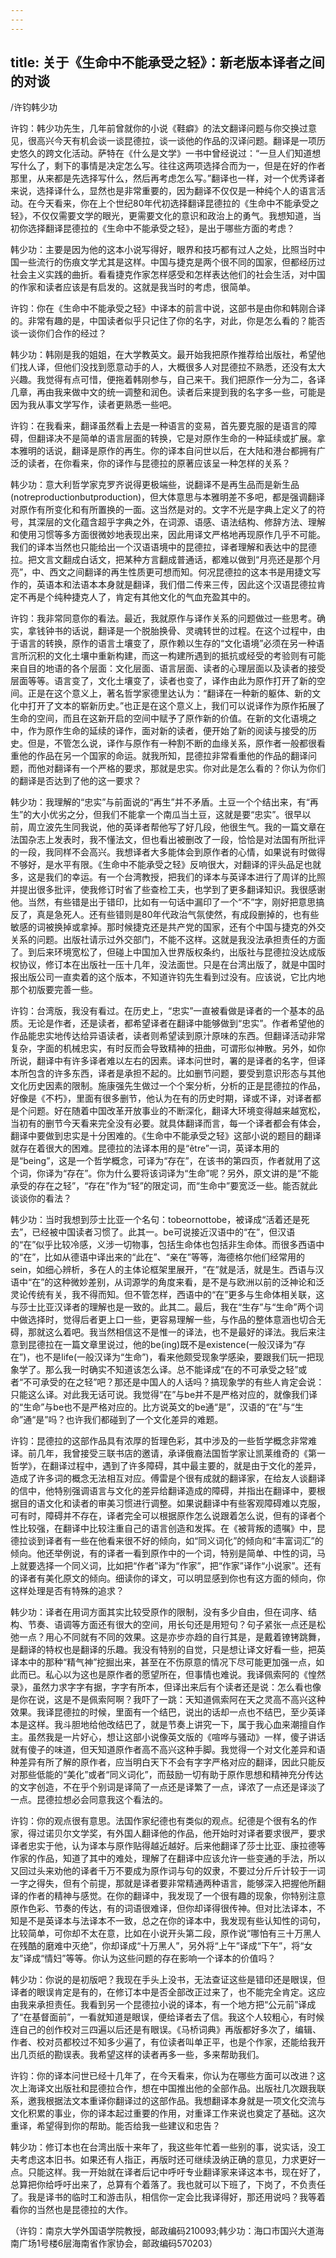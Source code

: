 ```yaml
---
---
---
```

title: 关于《生命中不能承受之轻》：新老版本译者之间的对谈
---



/许钧韩少功


许钧：韩少功先生，几年前曾就你的小说《鞋癖》的法文翻译问题与你交换过意见，很高兴今天有机会谈一谈昆德拉，谈一谈他的作品的汉译问题。翻译是一项历史悠久的跨文化活动。萨特在《什么是文学》一书中曾经说过：“一旦人们知道想写什么了，剩下的事情是决定怎么写。往往这两项选择合而为一，但是在好的作者那里，从来都是先选择写什么，然后再考虑怎么写。”翻译也一样，对一个优秀译者来说，选择译什么，显然也是非常重要的，因为翻译不仅仅是一种纯个人的语言活动。在今天看来，你在上个世纪80年代初选择翻译昆德拉的《生命中不能承受之轻》，不仅仅需要文学的眼光，更需要文化的意识和政治上的勇气。我想知道，当初你选择翻译昆德拉的《生命中不能承受之轻》，是出于哪些方面的考虑？

韩少功：主要是因为他的这本小说写得好，眼界和技巧都有过人之处，比照当时中国一些流行的伤痕文学尤其是这样。中国与捷克是两个很不同的国家，但都经历过社会主义实践的曲折。看看捷克作家怎样感受和怎样表达他们的社会生活，对中国的作家和读者应该是有启发的。这就是我当时的考虑，很简单。

许钧：你在《生命中不能承受之轻》中译本的前言中说，这部书是由你和韩刚合译的。非常有趣的是，中国读者似乎只记住了你的名字，对此，你是怎么看的？能否谈一谈你们合作的经过？

韩少功：韩刚是我的姐姐，在大学教英文。最开始我把原作推荐给出版社，希望他们找人译，但他们没找到愿意动手的人，大概很多人对昆德拉不熟悉，还没有太大兴趣。我觉得有点可惜，便拖着韩刚参与，自己来干。我们把原作一分为二，各译几章，再由我来做中文的统一调整和润色。读者后来提到我的名字多一些，可能是因为我从事文学写作，读者更熟悉一些吧。

许钧：在我看来，翻译虽然看上去是一种语言的变易，首先要克服的是语言的障碍，但翻译决不是简单的语言层面的转换，它是对原作生命的一种延续或扩展。拿本雅明的话说，翻译是原作的再生。你的译本自问世以后，在大陆和港台都拥有广泛的读者，在你看来，你的译作与昆德拉的原著应该呈一种怎样的关系？

韩少功：意大利哲学家克罗齐说得更极端些，说翻译不是再生品而是新生品(notreproductionbutproduction)，但大体意思与本雅明差不多吧，都是强调翻译对原作有所变化和有所置换的一面。这当然是对的。文字不光是字典上定义了的符号，其深层的文化蕴含超乎字典之外，在词源、语感、语法结构、修辞方法、理解和使用习惯等多方面很微妙地表现出来，因此用译文严格地再现原作几乎不可能。我们的译本当然也只能给出一个汉语语境中的昆德拉，译者理解和表达中的昆德拉。把文言文翻成白话文，把某种方言翻成普通话，都难以做到“月亮还是那个月亮”，中、西文之间翻译的再生性质更可想而知。何况昆德拉的这本书是用捷文写作的，英语本和法语本本身就是翻译，我们借二传来三传，因此这个汉语昆德拉肯定不再是个纯种捷克人了，肯定有其他文化的气血充盈其中的。

许钧：我非常同意你的看法。最近，我就原作与译作关系的问题做过一些思考。确实，拿钱钟书的话说，翻译是一个脱胎换骨、灵魂转世的过程。在这个过程中，由于语言的转换，原作的语言土壤变了，原作赖以生存的“文化语境”必须在另一种语言所沉积的文化土壤中重新构建，而这一构建所遇到的抵抗或经受的考验则有可能来自目的地语的各个层面：文化层面、语言层面、读者的心理层面以及读者的接受层面等等。语言变了，文化土壤变了，读者也变了，译作由此为原作打开了新的空间。正是在这个意义上，著名哲学家德里达认为：“翻译在一种新的躯体、新的文化中打开了文本的崭新历史。”也正是在这个意义上，我们可以说译作为原作拓展了生命的空间，而且在这新开启的空间中赋予了原作新的价值。在新的文化语境之中，作为原作生命的延续的译作，面对新的读者，便开始了新的阅读与接受的历史。但是，不管怎么说，译作与原作有一种割不断的血缘关系，原作者一般都很看重他的作品在另一个国家的命运。就我所知，昆德拉非常看重他的作品的翻译问题，而他对翻译有一个严格的要求，那就是忠实。你对此是怎么看的？你认为你们的翻译是否达到了他的这一要求？

韩少功：我理解的“忠实”与前面说的“再生”并不矛盾。土豆一个个结出来，有“再生”的大小优劣之分，但我们不能拿一个南瓜当土豆，这就是要“忠实”。很早以前，周立波先生同我说，他的英译者帮他写了好几段，他很生气。我的一篇文章在法国杂志上发表时，我不懂法文，但也看出被删改了一段，恰恰是对法国有所批评的一段，我同样不会高兴。我想译者大多能体会到原作者的心情，如果说有时做得不够好，是水平有限。《生命中不能承受之轻》反响很大，对翻译的评头品足也就多，这是我们的幸运。有一个台湾教授，把我们的译本与英译本进行了周详的比照并提出很多批评，使我修订时省了些查检工夫，也学到了更多翻译知识。我很感谢他。当然，有些错是出于错印，比如有一句话中漏印了一个“不”字，刚好把意思搞反了，真是急死人。还有些错则是80年代政治气氛使然，有成段删掉的，也有些敏感的词被换掉或拿掉。那时候捷克还是共产党的国家，还有个中国与捷克的外交关系的问题。出版社请示过外交部门，不能不这样。这就是我没法承担责任的方面了。到后来环境宽松了，但碰上中国加入世界版权条约，出版社与昆德拉没达成版权协议，修订本在出版社一压十几年，没法面世。只是在台湾出版了，就是中国时报出版公司一直卖着的这个版本，不知道许钧先生看到过没有。应该说，它比内地那个初版要完善一些。

许钧：台湾版，我没有看过。在历史上，“忠实”一直被看做是译者的一个基本的品质。无论是作者，还是读者，都希望译者在翻译中能够做到“忠实”。作者希望他的作品能忠实地传达给异语读者，读者则希望读到原汁原味的东西。但翻译活动非常复杂，字面的机械忠实，有时反而会导致精神的扭曲，可谓形似神散。另外，如你所说，翻译中有许多译者难以左右的因素。译本问世时，署的是译者的名字，但译本所包含的许多东西，译者是承担不起的。比如删节问题，要受到意识形态与其他文化历史因素的限制。施康强先生做过一个个案分析，分析的正是昆德拉的作品，好像是《不朽》，里面有很多删节，他认为在有的历史时期，译或不译，对译者都是个问题。好在随着中国改革开放事业的不断深化，翻译大环境变得越来越宽松，当初有的删节今天看来完全没有必要。就具体翻译而言，每一个译者都会有体会，翻译中要做到忠实是十分困难的。《生命中不能承受之轻》这部小说的题目的翻译就存在着很大的困难。昆德拉的法译本用的是“être”一词，英译本用的是“being”，这是一个哲学概念，可译为“存在”，在该书的第四页，作者就用了这个词，你译为“存在”。你为什么要将该词译为“生命”呢？另外，原文讲的是“不能承受的存在之轻”，“存在”作为“轻”的限定词，而“生命中”要宽泛一些。能否就此谈谈你的看法？

韩少功：当时我想到莎士比亚一个名句：tobeornottobe，被译成“活着还是死去”，已经被中国读者习惯了。此其一。be可说接近汉语中的“在”，但汉语的“在”似乎比较冷感，义涉一切物事，包括生命体也包括非生命体。而很多西语中的“在”，比如从德语中译出来的“此在”、“亲在”等等，海德格尔他们经常用的sein，如细心辨析，多在人的主体论框架里展开，“在”就是活，就是生。西语与汉语中“在”的这种微妙差别，从词源学的角度来看，是不是与欧洲以前的泛神论和泛灵论传统有关，我不得而知。但不管怎样，西语中的“在”更多与生命体相关联，这与莎士比亚汉译者的理解也是一致的。此其二。最后，我在“生存”与“生命”两个词中做选择时，觉得后者更上口一些，更容易理解一些，与作品的整体意涵也切合无碍，那就这么着吧。我当然相信这不是惟一的译法，也不是最好的译法。我后来注意到昆德拉在一篇文章里说过，他的be(ing)既不是existence(一般汉译为“存在”)，也不是life(一般汉译为“生命”)，看来他颇受现象学感染，要跟我们玩一把现象学了。那么我一时确实不知道该怎么译。总不能译成“在的不可承受之轻”或者“不可承受的在之轻”吧？那还是中国人的人话吗？搞现象学的有些人肯定会说：只能这么译。对此我无话可说。我觉得“在”与be并不是严格对应的，就像我们译的“生命”与be也不是严格对应的。比方说英文的be通“是”，汉语的“在”与“生命”通“是”吗？也许我们都碰到了一个文化差异的难题。

许钧：昆德拉的这部作品具有浓厚的哲理色彩，其中涉及的一些哲学概念非常难译。前几年，我曾接受三联书店的邀请，承译俄裔法国哲学家让凯莱维奇的《第一哲学》，在翻译过程中，遇到了许多障碍，其中最主要的，就是由于文化的差异，造成了许多词的概念无法相互对应。傅雷是个很有成就的翻译家，在给友人谈翻译的信中，他特别强调语言与文化的差异给翻译造成的障碍，并指出在翻译中，要根据目的语文化和读者的审美习惯进行调整。如果说翻译中有些客观障碍难以克服，可有时，障碍并不存在，译者完全可以根据原作怎么说跟着怎么说，但有的译者个性比较强，在翻译中比较注重自己的语言创造和发挥。在《被背叛的遗嘱》中，昆德拉谈到译者有一些在他看来很不好的倾向，如“同义词化”的倾向和“丰富词汇”的倾向。他还举例说，有的译者一看到原作中的一个词，特别是简单、中性的词，马上就要选择一个同义词，比如把“作者”译为“作家”，把“作家”译作“小说家”。还有的译者有美化原文的倾向。细读你的译文，可以明显感到你也有这方面的倾向，你这样处理是否有特殊的追求？

韩少功：译者在用词方面其实比较受原作的限制，没有多少自由，但在词序、结构、节奏、语调等方面还有很大的空间，用长句还是用短句？句子紧张一点还是松弛一点？用心不同就有不同的效果。这是亦步亦趋的自行其是，是戴着镣铐跳舞，是翻译的特权也是翻译的乐趣。我没有特别的自觉，只是想让译文好看一些，把英译本中的那种“精气神”挖掘出来，甚至在不伤原意的情况下尽可能更加强一点，如此而已。私心以为这也是原作者的愿望所在，但事情也难说。我译佩索阿的《惶然录》，虽然力求字字有据，字字有所本，但译出来后有个读者还是说：怎么看也像是你在说，这是不是佩索阿啊？我吓了一跳：天知道佩索阿在天之灵高不高兴这种效果。我译昆德拉的时候，里面有一个结巴，说出的话却一点也不结巴，至少英译本是这样。我斗胆地给他改结巴了，就是节奏上讲究一下，属于我心血来潮擅自作主。虽然我是一片好心，想让这部小说像英文版的《喧哗与骚动》一样，傻子讲话就有傻子的味道，但天知道原作者高不高兴这种手脚。我觉得一个对文化差异和语种差异有所了解的原作者，应当明白天下不会有字字严格对应的翻译，因此只能反对那些低能的“美化”或者“同义词化”，而鼓励一切有助于原作思想和精神充分传达的文字创造，不在乎个别词是译简了一点还是译繁了一点，译浓了一点还是译淡了一点。昆德拉想必会同意我这个看法的。

许钧：你的观点很有意思。法国作家纪德也有类似的观点。纪德是个很有名的作家，得过诺贝尔文学奖，有外国人翻译他的作品，他开始时对译者要求很严，要求译者忠实于他，认为译本与原作贴得越近越好。后来他翻译了莎士比亚、康拉德等作家的作品，知道了其中的难处，理解了在翻译中应该允许一些变通的手法，所以又回过头来劝他的译者千万不要成为原作词与句的奴隶，不要过分斤斤计较于一词一字之得失，但有个前提，那就是译者要非常精通两种语言，能够深入把握他所翻译的作者的精神与感觉。在你的翻译中，我发现了一个很有趣的现象，你特别注意原作色彩、节奏的传达，有的词语很难译，但你却译得很传神。但对比法译本，不知是不是英译本与法译本不一致，总之在你的译本中，我发现有些认知性的词句，比较简单，可你却不太在意，比如在小说开头第二段，原作说“哪怕有三十万黑人在残酷的磨难中灭绝”，你却译成“十万黑人”，另外将“上午”译成“下午”，将“女友”译成“情妇”等等。你认为这些问题的存在影响一个译本的价值吗？

韩少功：你说的是初版吧？我现在手头上没书，无法查证这些是错印还是眼误，但译者的眼误肯定是有的，在修订本中是否全部改正过来了，也不能完全肯定。这应由我来承担责任。我看到另一个昆德拉小说的译本，有一个地方把“公元前”译成了“在基督面前”，一看就知道是眼误，便给译者去了信。我这个人较粗心，有时候连自己的创作校对三四遍以后还是有眼误。《马桥词典》再版都好多次了，编辑、作者、校对员都校过不知多少遍了，有位读者叫单正平，也是个作家，还能给我开出几页纸的勘误表。我希望这样的读者再多一些，多来帮助我们。

许钧：你的译本问世已经十几年了，在今天看来，你认为在哪些方面可以改进？这次上海译文出版社和昆德拉合作，想在中国推出他的全部作品。出版社几次跟我联系，邀我根据法文本重译你翻译过的这部作品。我想翻译本身就是一项文化交流与文化积累的事业，你的译本起过重要的作用，对重译工作来说也奠定了基础。这次重译，希望得到你的帮助。能否给我一些建议和忠告？

韩少功：修订本也在台湾出版十来年了，我这些年忙着一些别的事，说实话，没工夫考虑这本旧书。如果还有人指正，再版时还可继续汲纳正确的意见，力求更好一点。只能这样。我一开始就在译者后记中呼吁专业翻译家来译这本书，现在好了，总算把你给呼吁出来了，总算有个着落了。我也就可以下班了，下岗了，不负责任了。我是译书的临时工和游击队，相信你一定会比我译得好，那还用说吗？我等着看你的当然也是昆德拉的大作。

（许钧：南京大学外国语学院教授，邮政编码210093;韩少功：海口市国兴大道海南广场1号楼6层海南省作家协会，邮政编码570203）